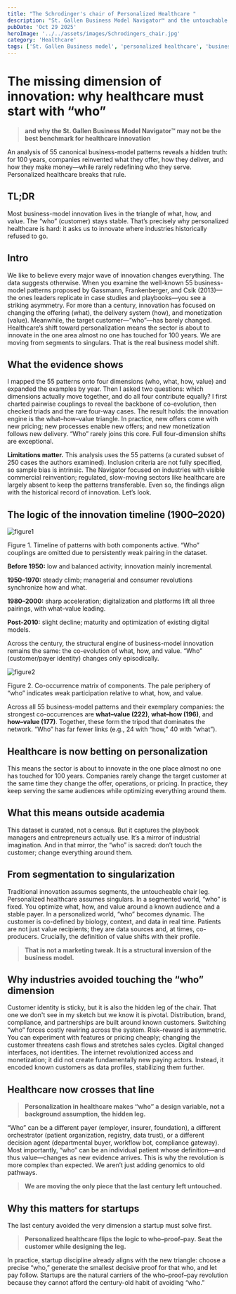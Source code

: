 ```yaml
---
title: "The Schrodinger's chair of Personalized Healthcare "
description: "St. Gallen Business Model Navigator™ and the untouchable leg: the customer"
pubDate: 'Oct 29 2025'
heroImage: '../../assets/images/Schrodingers_chair.jpg'
category: 'Healthcare'
tags: ['St. Gallen Business model', 'personalized healthcare', 'business model', 'digitalhealth', 'healthcareinnovation', 'Schrödingers chair']
---
```


# **The missing dimension of innovation: why healthcare must start with “who”** 

> **and why the St. Gallen Business Model Navigator™ may not be the best benchmark for healthcare innovation**

An analysis of 55 canonical business-model patterns reveals a hidden truth: for 100 years, companies reinvented what they offer, how they deliver, and how they make money—while rarely redefining who they serve. Personalized healthcare breaks that rule.

## **TL;DR**
Most business-model innovation lives in the triangle of what, how, and value. The “who” (customer) stays stable. That’s precisely why personalized healthcare is hard: it asks us to innovate where industries historically refused to go.

## **Intro**
We like to believe every major wave of innovation changes everything. The data suggests otherwise. When you examine the well-known 55 business-model patterns proposed by Gassmann, Frankenberger, and Csik (2013)—the ones leaders replicate in case studies and playbooks—you see a striking asymmetry.
For more than a century, innovation has focused on changing the offering (what), the delivery system (how), and monetization (value). Meanwhile, the target customer—“who”—has barely changed. Healthcare’s shift toward personalization means the sector is about to innovate in the one area almost no one has touched for 100 years. We are moving from segments to singulars. That is the real business model shift.

## **What the evidence shows**
I mapped the 55 patterns onto four dimensions (who, what, how, value) and expanded the examples by year. Then I asked two questions: which dimensions actually move together, and do all four contribute equally? I first charted pairwise couplings to reveal the backbone of co-evolution, then checked triads and the rare four-way cases. The result holds: the innovation engine is the what–how–value triangle. In practice, new offers come with new pricing; new processes enable new offers; and new monetization follows new delivery. “Who” rarely joins this core. Full four-dimension shifts are exceptional.

**Limitations matter.** This analysis uses the 55 patterns (a curated subset of 250 cases the authors examined). Inclusion criteria are not fully specified, so sample bias is intrinsic. The Navigator focused on industries with visible commercial reinvention; regulated, slow-moving sectors like healthcare are largely absent to keep the patterns transferable. Even so, the findings align with the historical record of innovation. Let’s look.

## **The logic of the innovation timeline (1900–2020)**
 
![figure1](../../assets/images//figure1_graph_Schrodingers_chair.jpg)

Figure 1. Timeline of patterns with both components active. “Who” couplings are omitted due to persistently weak pairing in the dataset.

**Before 1950:** low and balanced activity; innovation mainly incremental.

**1950–1970:** steady climb; managerial and consumer revolutions synchronize how and what.

**1980–2000:** sharp acceleration; digitalization and platforms lift all three pairings, with what–value leading.

**Post-2010:** slight decline; maturity and optimization of existing digital models.

Across the century, the structural engine of business-model innovation remains the same: the co-evolution of what, how, and value. “Who” (customer/payer identity) changes only episodically.

![figure2](../../assets/images//figure2_matrix_Schrodingers_chair.jpg)

Figure 2. Co-occurrence matrix of components. The pale periphery of “who” indicates weak participation relative to what, how, and value.

Across all 55 business-model patterns and their exemplary companies: the strongest co-occurrences are **what–value (222)**, **what–how (196)**, and **how–value (177)**. Together, these form the tripod that dominates the network. “Who” has far fewer links (e.g., 24 with “how,” 40 with “what”). 

## **Healthcare is now betting on personalization**
This means the sector is about to innovate in the one place almost no one has touched for 100 years. Companies rarely change the target customer at the same time they change the offer, operations, or pricing. In practice, they keep serving the same audiences while optimizing everything around them.

## **What this means outside academia**
This dataset is curated, not a census. But it captures the playbook managers and entrepreneurs actually use. It’s a mirror of industrial imagination. And in that mirror, the “who” is sacred: don’t touch the customer; change everything around them.

## **From segmentation to singularization**
Traditional innovation assumes segments, the untoucheable chair leg. Personalized healthcare assumes singulars.
In a segmented world, “who” is fixed. You optimize what, how, and value around a known audience and a stable payer. In a personalized world, “who” becomes dynamic. The customer is co-defined by biology, context, and data in real time. Patients are not just value recipients; they are data sources and, at times, co-producers. Crucially, the definition of value shifts with their profile.
> **That is not a marketing tweak. It is a structural inversion of the business model.**

## **Why industries avoided touching the “who” dimension**
Customer identity is sticky, but it is also the hidden leg of the chair. That one we don't see in my sketch but we know it is pivotal.  Distribution, brand, compliance, and partnerships are built around known customers. Switching “who” forces costly rewiring across the system.
Risk–reward is asymmetric. You can experiment with features or pricing cheaply; changing the customer threatens cash flows and stretches sales cycles.
Digital changed interfaces, not identities. The internet revolutionized access and monetization; it did not create fundamentally new paying actors. Instead, it encoded known customers as data profiles, stabilizing them further.

## **Healthcare now crosses that line**
>**Personalization in healthcare makes “who” a design variable, not a background assumption, the hidden leg.**

“Who” can be a different payer (employer, insurer, foundation), a different orchestrator (patient organization, registry, data trust), or a different decision agent (departmental buyer, workflow bot, compliance gateway). Most importantly, “who” can be an individual patient whose definition—and thus value—changes as new evidence arrives.
This is why the revolution is more complex than expected. We aren’t just adding genomics to old pathways. 

> **We are moving the only piece that the last century left untouched.**

## **Why this matters for startups**
The last century avoided the very dimension a startup must solve first. 
> **Personalized healthcare flips the logic to who–proof–pay. Seat the customer while designing the leg.**

In practice, startup discipline already aligns with the new triangle: choose a precise “who,” generate the smallest decisive proof for that who, and let pay follow. Startups are the natural carriers of the who–proof–pay revolution because they cannot afford the century-old habit of avoiding “who.”
